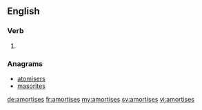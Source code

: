 ==English==

===Verb===
{{head|en}}

# {{en-third-person singular of|amortise}}

===Anagrams===
* [[atomisers#English|atomisers]]
* [[masorites#English|masorites]]

[[de:amortises]]
[[fr:amortises]]
[[my:amortises]]
[[sv:amortises]]
[[vi:amortises]]